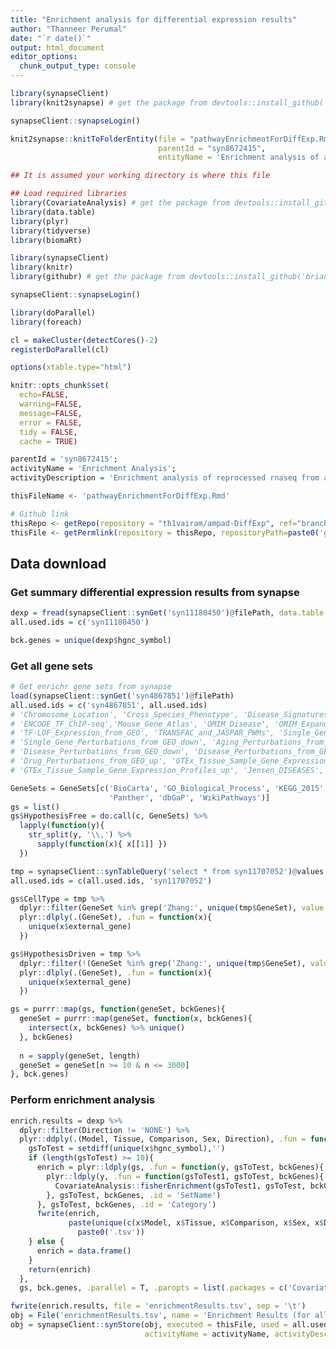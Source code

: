 ```yaml
---
title: "Enrichment analysis for differential expression results"
author: "Thanneer Perumal"
date: "`r date()`"
output: html_document
editor_options: 
  chunk_output_type: console
---
```

```r
library(synapseClient)
library(knit2synapse) # get the package from devtools::install_github('Sage-Bionetworks/knit2synapse')

synapseClient::synapseLogin()

knit2synapse::knitToFolderEntity(file = "pathwayEnrichmentForDiffExp.Rmd",
                                 parentId = "syn8672415",
                                 entityName = 'Enrichment analysis of all differentialy expressed genes')
```

```r
## It is assumed your working directory is where this file

## Load required libraries
library(CovariateAnalysis) # get the package from devtools::install_github('th1vairam/CovariateAnalysis@dev')
library(data.table)
library(plyr)
library(tidyverse)
library(biomaRt)

library(synapseClient)
library(knitr)
library(githubr) # get the package from devtools::install_github('brian-bot/githubr')

synapseClient::synapseLogin()

library(doParallel)
library(foreach)

cl = makeCluster(detectCores()-2)
registerDoParallel(cl)

options(xtable.type="html")

knitr::opts_chunk$set(
  echo=FALSE,
  warning=FALSE,
  message=FALSE,
  error = FALSE,
  tidy = FALSE,
  cache = TRUE)
```

```r
parentId = 'syn8672415';
activityName = 'Enrichment Analysis';
activityDescription = 'Enrichment analysis of reprocessed rnaseq from all 7 brain regions';

thisFileName <- 'pathwayEnrichmentForDiffExp.Rmd'

# Github link
thisRepo <- getRepo(repository = "th1vairam/ampad-DiffExp", ref="branch", refName='geneLevelAnalysis')
thisFile <- getPermlink(repository = thisRepo, repositoryPath=paste0('gene_level_analysis/',thisFileName))
```

## Data download
### Get summary differential expression results from synapse
```r
dexp = fread(synapseClient::synGet('syn11180450')@filePath, data.table = FALSE)
all.used.ids = c('syn11180450')

bck.genes = unique(dexp$hgnc_symbol)
```

### Get all gene sets
```r
# Get enrichr gene sets from synapse
load(synapseClient::synGet('syn4867851')@filePath)
all.used.ids = c('syn4867851', all.used.ids)
# 'Chromosome_Location', 'Cross_Species_Phenotype', 'Disease_Signatures_from_GEO_down', 'Disease_Signatures_from_GEO_up',
# 'ENCODE_TF_ChIP-seq','Mouse_Gene_Atlas', 'OMIM_Disease', 'OMIM_Expanded', 'TargetScan_microRNA',
# 'TF-LOF_Expression_from_GEO', 'TRANSFAC_and_JASPAR_PWMs', 'Single_Gene_Perturbations_from_GEO_up',
# 'Single_Gene_Perturbations_from_GEO_down', 'Aging_Perturbations_from_GEO_down', 'Aging_Perturbations_from_GEO_up', 
# 'Disease_Perturbations_from_GEO_down', 'Disease_Perturbations_from_GEO_up', 'DrugMatrix', 'Drug_Perturbations_from_GEO_down',
# 'Drug_Perturbations_from_GEO_up', 'GTEx_Tissue_Sample_Gene_Expression_Profiles_down',
# 'GTEx_Tissue_Sample_Gene_Expression_Profiles_up', 'Jensen_DISEASES', 'RNA-Seq_Disease_Gene_and_Drug_Signatures_from_GEO'

GeneSets = GeneSets[c('BioCarta', 'GO_Biological_Process', 'KEGG_2015', 'Reactome', 
                      'Panther', 'dbGaP', 'WikiPathways')]
gs = list()
gs$HypothesisFree = do.call(c, GeneSets) %>%
  lapply(function(y){
    str_split(y, '\\,') %>% 
      sapply(function(x){ x[[1]] })
  })

tmp = synapseClient::synTableQuery('select * from syn11707052')@values
all.used.ids = c(all.used.ids, 'syn11707052')

gs$CellType = tmp %>%
  dplyr::filter(GeneSet %in% grep('Zhang:', unique(tmp$GeneSet), value = T)) %>%
  plyr::dlply(.(GeneSet), .fun = function(x){
    unique(x$external_gene)
  })

gs$HypothesisDriven = tmp %>%
  dplyr::filter(!(GeneSet %in% grep('Zhang:', unique(tmp$GeneSet), value = T))) %>%
  plyr::dlply(.(GeneSet), .fun = function(x){
    unique(x$external_gene)
  })

gs = purrr::map(gs, function(geneSet, bckGenes){
  geneSet = purrr::map(geneSet, function(x, bckGenes){
    intersect(x, bckGenes) %>% unique()
  }, bckGenes)
  
  n = sapply(geneSet, length)
  geneSet = geneSet[n >= 10 & n <= 3000]
}, bck.genes)
```

### Perform enrichment analysis
```r
enrich.results = dexp %>%
  dplyr::filter(Direction != 'NONE') %>%
  plyr::ddply(.(Model, Tissue, Comparison, Sex, Direction), .fun = function(x, gs, bckGenes){
    gsToTest = setdiff(unique(x$hgnc_symbol),'')
    if (length(gsToTest) >= 10){
      enrich = plyr::ldply(gs, .fun = function(y, gsToTest, bckGenes){
        plyr::ldply(y, .fun = function(gsToTest1, gsToTest, bckGenes){
          CovariateAnalysis::fisherEnrichment(gsToTest1, gsToTest, bckGenes)
        }, gsToTest, bckGenes, .id = 'SetName')
      }, gsToTest, bckGenes, .id = 'Category')
      fwrite(enrich, 
             paste(unique(c(x$Model, x$Tissue, x$Comparison, x$Sex, x$Direction)), collapse = '.') %>%
               paste0('.tsv'))
    } else {
      enrich = data.frame()
    }
    return(enrich)
  }, 
  gs, bck.genes, .parallel = T, .paropts = list(.packages = c('CovariateAnalysis', 'plyr', 'dplyr','data.table')))

fwrite(enrich.results, file = 'enrichmentResults.tsv', sep = '\t')
obj = File('enrichmentResults.tsv', name = 'Enrichment Results (for all differential expression)', parentId = parentId)
obj = synapseClient::synStore(obj, executed = thisFile, used = all.used.ids, 
                              activityName = activityName, activityDescription = activityDescription)
```